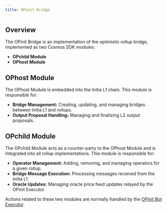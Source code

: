 ```yaml
---
title: OPinit Bridge
---
```


## Overview

The OPinit Bridge is an implementation of the optimistic rollup bridge, implemented as two Cosmos SDK modules:

-  **OPchild Module**
-  **OPhost Module**

## OPhost Module

The OPhost Module is embedded into the Initia L1 chain. This module is responsible for:

-  **Bridge Management:** Creating, updating, and managing bridges between Initia L1 and rollups.
-  **Output Proposal Handling:** Managing and finalizing L2 output proposals.

## OPchild Module

The OPchild Module acts as a counter-party to the OPhost Module and is integrated into all rollup implementations. This module is responsible for:

-  **Operator Management:** Adding, removing, and managing operators for a given rollup.
-  **Bridge Message Execution:** Processing messages received from the Initia L1.
-  **Oracle Updates:** Managing oracle price feed updates relayed by the OPinit Executor.

Actions related to these two modules are normally handled by the [OPinit Bot Executor](/home/technical-architecture/opinit-framework/components/executor).
